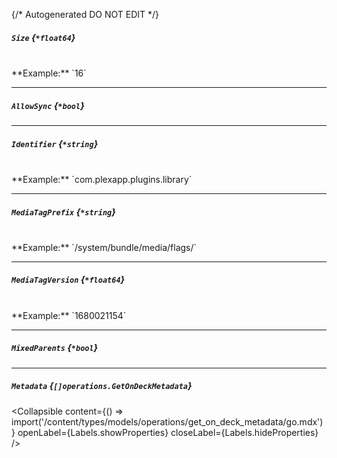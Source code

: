 {/* Autogenerated DO NOT EDIT  */}

##### `Size` *{`*float64`}*
<br/>
**Example:** `16`

---
##### `AllowSync` *{`*bool`}*

---
##### `Identifier` *{`*string`}*
<br/>
**Example:** `com.plexapp.plugins.library`

---
##### `MediaTagPrefix` *{`*string`}*
<br/>
**Example:** `/system/bundle/media/flags/`

---
##### `MediaTagVersion` *{`*float64`}*
<br/>
**Example:** `1680021154`

---
##### `MixedParents` *{`*bool`}*

---
##### `Metadata` *{`[]operations.GetOnDeckMetadata`}*

<Collapsible content={() => import('/content/types/models/operations/get_on_deck_metadata/go.mdx')} openLabel={Labels.showProperties} closeLabel={Labels.hideProperties} />



